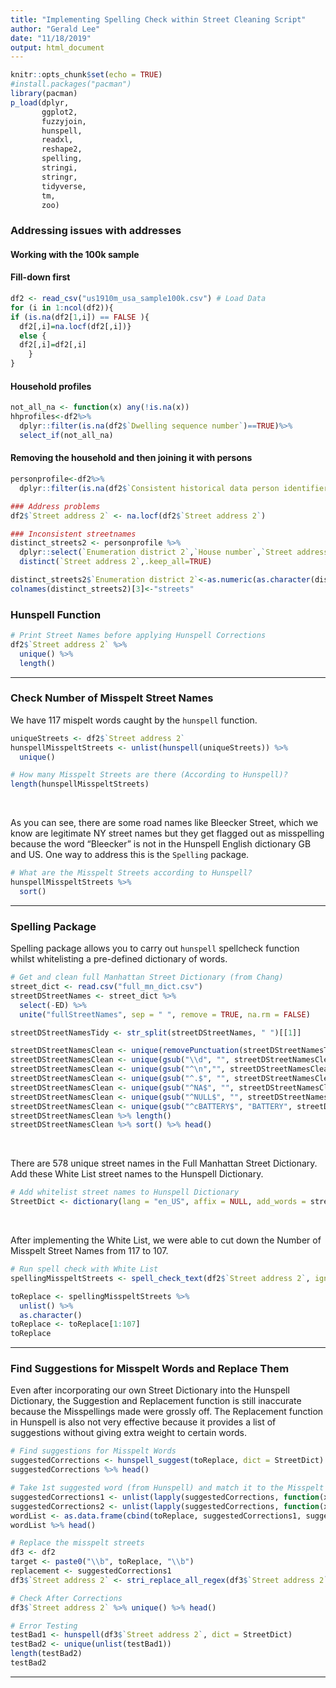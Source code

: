 ```yaml
---
title: "Implementing Spelling Check within Street Cleaning Script"
author: "Gerald Lee"
date: "11/18/2019"
output: html_document
---
```


```r
knitr::opts_chunk$set(echo = TRUE)
#install.packages("pacman")
library(pacman)
p_load(dplyr, 
       ggplot2,
       fuzzyjoin,
       hunspell,
       readxl,
       reshape2,
       spelling,
       stringi,
       stringr,
       tidyverse,
       tm,
       zoo)
```

### Addressing issues with addresses 

#### Working with the 100k sample

#### Fill-down first

```r
df2 <- read_csv("us1910m_usa_sample100k.csv") # Load Data
for (i in 1:ncol(df2)){
if (is.na(df2[1,i]) == FALSE ){
  df2[,i]=na.locf(df2[,i])}
  else {
  df2[,i]=df2[,i]
    }
}
```

####  Household profiles
```r
not_all_na <- function(x) any(!is.na(x))
hhprofiles<-df2%>%
  dplyr::filter(is.na(df2$`Dwelling sequence number`)==TRUE)%>% 
  select_if(not_all_na)
```

#### Removing the household and then joining it with persons
```r
personprofile<-df2%>%
  dplyr::filter(is.na(df2$`Consistent historical data person identifier`)==FALSE)
```

```r
### Address problems
df2$`Street address 2` <- na.locf(df2$`Street address 2`)

### Inconsistent streetnames
distinct_streets2 <- personprofile %>%
  dplyr::select(`Enumeration district 2`,`House number`,`Street address 2`,`Dwelling serial number`,`Dwelling serial number 2`,`Line Number`,`Line number 2`,`Microfilm page number 3`) %>%
  distinct(`Street address 2`,.keep_all=TRUE)

distinct_streets2$`Enumeration district 2`<-as.numeric(as.character(distinct_streets2$`Enumeration district 2`))
colnames(distinct_streets2)[3]<-"streets"
```

### Hunspell Function

```r
# Print Street Names before applying Hunspell Corrections
df2$`Street address 2` %>% 
  unique() %>% 
  length()
```

***
### Check Number of Misspelt Street Names

We have 117 mispelt words caught by the `hunspell` function.

```r
uniqueStreets <- df2$`Street address 2`
hunspellMisspeltStreets <- unlist(hunspell(uniqueStreets)) %>%
  unique()

# How many Misspelt Streets are there (According to Hunspell)?
length(hunspellMisspeltStreets) 
```

<br/>

As you can see, there are some road names like Bleecker Street, which we know are legitimate NY street names but they get flagged out as misspelling because the word "Bleecker" is not in the Hunspell English dictionary GB and US. One way to address this is the `Spelling` package.

```r
# What are the Misspelt Streets according to Hunspell?
hunspellMisspeltStreets %>% 
  sort()
```

***

### Spelling Package

Spelling package allows you to carry out `hunspell` spellcheck function whilst whitelisting a pre-defined dictionary of words.

```r
# Get and clean full Manhattan Street Dictionary (from Chang)
street_dict <- read.csv("full_mn_dict.csv")
streetDStreetNames <- street_dict %>%
  select(-ED) %>%
  unite("fullStreetNames", sep = " ", remove = TRUE, na.rm = FALSE)

streetDStreetNamesTidy <- str_split(streetDStreetNames, " ")[[1]]

streetDStreetNamesClean <- unique(removePunctuation(streetDStreetNamesTidy))
streetDStreetNamesClean <- unique(gsub("\\d", "", streetDStreetNamesClean))
streetDStreetNamesClean <- unique(gsub("^\n","", streetDStreetNamesClean))
streetDStreetNamesClean <- unique(gsub("^.$", "", streetDStreetNamesClean))
streetDStreetNamesClean <- unique(gsub("^NA$", "", streetDStreetNamesClean))
streetDStreetNamesClean <- unique(gsub("^NULL$", "", streetDStreetNamesClean))
streetDStreetNamesClean <- unique(gsub("^cBATTERY$", "BATTERY", streetDStreetNamesClean))
streetDStreetNamesClean %>% length()
streetDStreetNamesClean %>% sort() %>% head()
```

<br/>

There are 578 unique street names in the Full Manhattan Street Dictionary. Add these White List street names to the Hunspell Dictionary.

```r
# Add whitelist street names to Hunspell Dictionary
StreetDict <- dictionary(lang = "en_US", affix = NULL, add_words = streetDStreetNamesClean, cache = TRUE)
```

<br/>

After implementing the White List, we were able to cut down the Number of Misspelt Street Names from 117 to 107.

```r
# Run spell check with White List
spellingMisspeltStreets <- spell_check_text(df2$`Street address 2`, ignore = streetDStreetNamesClean)
```

```r
toReplace <- spellingMisspeltStreets %>%
  unlist() %>% 
  as.character() 
toReplace <- toReplace[1:107]
toReplace
```

***

### Find Suggestions for Misspelt Words and Replace Them
Even after incorporating our own Street Dictionary into the Hunspell Dictionary, the Suggestion and Replacement function is still inaccurate because the Misspellings made were grossly off. The Replacement function in Hunspell is also not very effective because it provides a list of suggestions without giving extra weight to certain words.

```r
# Find suggestions for Misspelt Words
suggestedCorrections <- hunspell_suggest(toReplace, dict = StreetDict) # Using the White List Street Dictionary
suggestedCorrections %>% head()
```

```r
# Take 1st suggested word (from Hunspell) and match it to the Misspelt Word
suggestedCorrections1 <- unlist(lapply(suggestedCorrections, function(x) {x[1]}))
suggestedCorrections2 <- unlist(lapply(suggestedCorrections, function(x) {x[2]}))
wordList <- as.data.frame(cbind(toReplace, suggestedCorrections1, suggestedCorrections2))
wordList %>% head()
```

```r
# Replace the misspelt streets
df3 <- df2
target <- paste0("\\b", toReplace, "\\b")
replacement <- suggestedCorrections1
df3$`Street address 2` <- stri_replace_all_regex(df3$`Street address 2`, target, replacement, vectorize_all =  FALSE)
```

```r
# Check After Corrections
df3$`Street address 2` %>% unique() %>% head()
```

```r
# Error Testing
testBad1 <- hunspell(df3$`Street address 2`, dict = StreetDict)
testBad2 <- unique(unlist(testBad1))
length(testBad2)
testBad2
```

***
